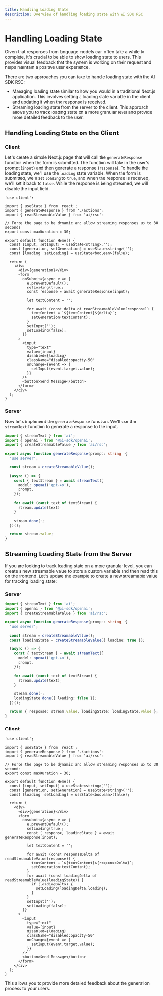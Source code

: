 ```yaml
---
title: Handling Loading State
description: Overview of handling loading state with AI SDK RSC
---
```


# Handling Loading State

Given that responses from language models can often take a while to complete, it's crucial to be able to show loading state to users. This provides visual feedback that the system is working on their request and helps maintain a positive user experience.


There are two approaches you can take to handle loading state with the AI SDK RSC:
- Managing loading state similar to how you would in a traditional Next.js application. This involves setting a loading state variable in the client and updating it when the response is received.
- Streaming loading state from the server to the client. This approach allows you to track loading state on a more granular level and provide more detailed feedback to the user.

## Handling Loading State on the Client
### Client

Let's create a simple Next.js page that will call the `generateResponse` function when the form is submitted. The function will take in the user's prompt (`input`) and then generate a response (`response`). To handle the loading state, we'll use the `loading` state variable. When the form is submitted, we'll set `loading` to `true`, and when the response is received, we'll set it back to `false`. While the response is being streamed, we will disable the input field.

```tsx filename='app/page.tsx'
'use client';

import { useState } from 'react';
import { generateResponse } from './actions';
import { readStreamableValue } from 'ai/rsc';

// Force the page to be dynamic and allow streaming responses up to 30 seconds
export const maxDuration = 30;

export default function Home() {
  const [input, setInput] = useState<string>('');
  const [generation, setGeneration] = useState<string>('');
  const [loading, setLoading] = useState<boolean>(false);

  return (
    <div>
      <div>{generation}</div>
      <form
        onSubmit={async e => {
          e.preventDefault();
          setLoading(true);
          const response = await generateResponse(input);

          let textContent = '';

          for await (const delta of readStreamableValue(response)) {
            textContent = `${textContent}${delta}`;
            setGeneration(textContent);
          }
          setInput('');
          setLoading(false);
        }}
      >
        <input
          type="text"
          value={input}
          disabled={loading}
          className="disabled:opacity-50"
          onChange={event => {
            setInput(event.target.value);
          }}
        />
        <button>Send Message</button>
      </form>
    </div>
  );
}
```

### Server

Now let's implement the `generateResponse` function. We'll use the `streamText` function to generate a response to the input.

```typescript filename='app/actions.ts'
import { streamText } from 'ai';
import { openai } from '@ai-sdk/openai';
import { createStreamableValue } from 'ai/rsc';

export async function generateResponse(prompt: string) {
  'use server';

  const stream = createStreamableValue();

  (async () => {
    const { textStream } = await streamText({
      model: openai('gpt-4o'),
      prompt,
    });

    for await (const text of textStream) {
      stream.update(text);
    }

    stream.done();
  })();

  return stream.value;
}
```

## Streaming Loading State from the Server

If you are looking to track loading state on a more granular level, you can create a new streamable value to store a custom variable and then read this on the frontend. Let's update the example to create a new streamable value for tracking loading state:

### Server

```typescript filename='app/actions.ts' highlight='9,22,25'
import { streamText } from 'ai';
import { openai } from '@ai-sdk/openai';
import { createStreamableValue } from 'ai/rsc';

export async function generateResponse(prompt: string) {
  'use server';

  const stream = createStreamableValue();
  const loadingState = createStreamableValue({ loading: true });

  (async () => {
    const { textStream } = await streamText({
      model: openai('gpt-4o'),
      prompt,
    });

    for await (const text of textStream) {
      stream.update(text);
    }

    stream.done();
    loadingState.done({ loading: false });
  })();

  return { response: stream.value, loadingState: loadingState.value };
}
```

### Client

```tsx filename='app/page.tsx' highlight="22,30-34"
'use client';

import { useState } from 'react';
import { generateResponse } from './actions';
import { readStreamableValue } from 'ai/rsc';

// Force the page to be dynamic and allow streaming responses up to 30 seconds
export const maxDuration = 30;

export default function Home() {
  const [input, setInput] = useState<string>('');
  const [generation, setGeneration] = useState<string>('');
  const [loading, setLoading] = useState<boolean>(false);

  return (
    <div>
      <div>{generation}</div>
      <form
        onSubmit={async e => {
          e.preventDefault();
          setLoading(true);
          const { response, loadingState } = await generateResponse(input);

          let textContent = '';

          for await (const responseDelta of readStreamableValue(response)) {
            textContent = `${textContent}${responseDelta}`;
            setGeneration(textContent);
          }
          for await (const loadingDelta of readStreamableValue(loadingState)) {
            if (loadingDelta) {
              setLoading(loadingDelta.loading);
            }
          }
          setInput('');
          setLoading(false);
        }}
      >
        <input
          type="text"
          value={input}
          disabled={loading}
          className="disabled:opacity-50"
          onChange={event => {
            setInput(event.target.value);
          }}
        />
        <button>Send Message</button>
      </form>
    </div>
  );
}
```

This allows you to provide more detailed feedback about the generation process to your users.